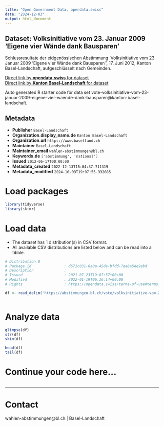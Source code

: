 ```yaml
---
title: "Open Government Data, opendata.swiss"
date: "2024-12-03"
output: html_document
---
```


## Dataset: Volksinitiative vom 23. Januar 2009 'Eigene vier Wände dank Bausparen'

Schlussresultate der eidgenössischen Abstimmung 'Volksinitiative vom 23. Januar 2009 'Eigene vier Wände dank Bausparen'', 17. Juni 2012, Kanton Basel-Landschaft, aufgeschlüsselt nach Gemeinden.

[Direct link by **opendata.swiss** for dataset](https://opendata.swiss/de/dataset/volksinitiative-vom-23-januar-2009-eigene-vier-wande-dank-bausparen)<br>
[Direct link by **Kanton Basel-Landschaft** for dataset](https://abstimmungen.bl.ch/vote/volksinitiative-vom-23-januar-2009-eigene-vier-waende-dank-bausparen/data)

Auto generated R starter code for data set vote-volksinitiative-vom-23-januar-2009-eigene-vier-waende-dank-bausparen@kanton-basel-landschaft.

## Metadata

- **Publisher** `Basel-Landschaft`
- **Organization.display_name.de** `Kanton Basel-Landschaft`
- **Organization.url** `https://www.baselland.ch`
- **Maintainer** `Basel-Landschaft`
- **Maintainer_email** `wahlen-abstimmungen@bl.ch`
- **Keywords.de** `['abstimmung', 'national']`
- **Issued** `2012-06-17T00:00:00`
- **Metadata_created** `2022-12-13T15:04:37.711319`
- **Metadata_modified** `2024-10-03T19:07:55.332085`


# Load packages

```r

library(tidyverse)
library(skimr)

```

# Load data

-   The dataset has 1 distribution(s) in CSV format.
-   All available CSV distributions are listed below and can be read into a tibble.

```r

# Distribution 0
# Package_id               : d671c031-0a0a-45de-bfdd-7ea8a5de9abd
# Description              : 
# Issued                   : 2021-07-23T19:07:57+00:00
# Modified                 : 2022-01-19T06:36:14+00:00
# Rights                   : https://opendata.swiss/terms-of-use#terms_by

df <- read_delim('https://abstimmungen.bl.ch/vote/volksinitiative-vom-23-januar-2009-eigene-vier-waende-dank-bausparen/data-csv')



```

# Analyze data

```r

glimpse(df)
str(df)
skim(df)

head(df)
tail(df)

```

# Continue your code here...

```r

```

------------------------------------------------------------------------

# Contact

wahlen-abstimmungen@bl.ch | Basel-Landschaft
